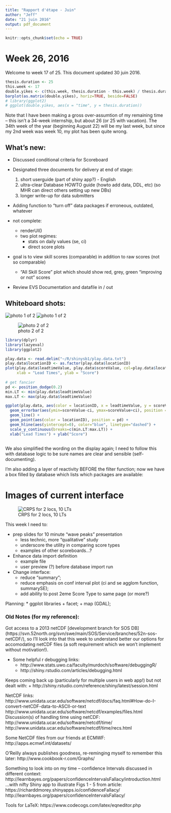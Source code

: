 ```yaml
---
title: "Rapport d'étape - Juin"
author: "Jeff"
date: "21 juin 2016"
output: pdf_document
---
```


```r
knitr::opts_chunk$set(echo = TRUE)
```
# Week 26, 2016
Welcome to week 17 of 25. This document updated 30 juin 2016. 

```r
thesis.duration <- 25
this.week <- 17
double.yikes <- c(this.week, thesis.duration - this.week) / thesis.duration
barplot(as.matrix(double.yikes), horiz=TRUE, beside=FALSE)
# library(ggplot2)
# ggplot(double.yikes, aes(x = "time", y = thesis.duration))

```

Note that I have been making a gross over-assumtion of my remaining time -- this isn't a 34-week internship, but about 26 (or 25 with vacation). The 34th week of the year (beginning August 22) will be my last week, but since my 2nd week was week 10, my plot has been quite wrong.

## What's new:
- Discussed conditional criteria for Scoreboard
- Designated three documents for delivery at end of stage:
  1. short userguide (part of shiny app?) - English
  2. ultra-clear Database HOWTO guide (howto add data, DDL, etc) (so MHR can direct others setting up new DBs)
  3. longer write-up for data submitters

- Adding function to "turn off" data packages if erroneous, outdated, whatever



 - not complete:
   - renderUI()
   - two plot regimes:
     - stats on daily values (se, ci)
     - direct score plots
 - goal is to view skill scores (comparable) in addition to raw scores (not so comparable)
   - "All Skill Score" plot which should show red, grey, green "improving or not" scores
 - Review EVS Documentation and datafile in / out

## Whiteboard shots:
![photo 1 of 2]('~/R/shinysb1/figures/20160629rv1de2.png')
![photo 1 of 2](figures/20160629rv1de2.png)


![photo 2 of 2]('~/R/shinysb1/figures/20160629rv2de2.png')

 
```r
library(dplyr)
library(lazyeval)
library(ggplot2)

play.data <- read.delim("~/R/shinysb1/play.data.txt")
play.data$locationID <- as.factor(play.data$locationID)
plot(play.data$leadtimeValue, play.data$scoreValue, col=play.data$locationID, 
     xlab = "Lead Times", ylab = "Score")
     
# get fancier
pd <- position_dodge(0.2)
min.LT <- min(play.data$leadtimeValue)
max.LT <- max(play.data$leadtimeValue)

ggplot(play.data, aes(color = locationID, x = leadtimeValue, y = scoreValue )) +
  geom_errorbar(aes(ymin=scoreValue-ci, ymax=scoreValue+ci), position = pd) + # , color="grey"
  geom_line() +
  geom_point(aes(color = locationID), position = pd) +
  geom_hline(aes(yintercept=0), color="blue", linetype="dashed") + 
  scale_y_continuous(breaks=c(min.LT:max.LT)) +
  xlab("Lead Times") + ylab("Score")
     
```

 
 

We also simplified the wording on the display again; I need to follow this with database logic to be sure names are clear and sensible (self-documenting).

I'm also adding a layer of reactivity BEFORE the filter function; now we have a box filled by database which lists which packages are available:


# Images of current interface
![CRPS for 2 locs, 10 LTs](figures/2016-06-17_2locsCRPS.png)

This week I need to: 

* prep slides for 10 minute "wave peaks" presentation
    + less technic, more "qualitative" study
    + underscore the utility in comparing score types
    + examples of other scoreboards...?
    
* Enhance data import definition 
    + example file
    + user preview (?) before database import run
    
* Change interface:
    + reduce "summary";
    + reduce emphasis on conf interval plot (ci and se agglom function, summarySE);
    + add ability to post 2eme Score Type to same page (or more?)
    
Planning:
* ggplot libraries
    + facet;
    + map (GDAL);
    



### Old Notes (for my reference):

Got access to a 2013 netCDF [development branch for SOS DB] (https://svn.52north.org/svn/swe/main/SOS/Service/branches/52n-sos-netCDF/), so I'll look into that this week to understand better our options for accomodating netCDF files (a soft requirement which we won't implement without motivation!).

* Some helpful r debugging links:
    + http://www.stats.uwo.ca/faculty/murdoch/software/debuggingR/
    + http://shiny.rstudio.com/articles/debugging.html

Keeps coming back up (particularly for multiple users in web app!) but not dealt with:
    + http://shiny.rstudio.com/reference/shiny/latest/session.html

NetCDF links:
http://www.unidata.ucar.edu/software/netcdf/docs/faq.html#How-do-I-convert-netCDF-data-to-ASCII-or-text
http://www.unidata.ucar.edu/software/netcdf/examples/files.html
Discussion(s) of handling time using netCDF:
http://www.unidata.ucar.edu/software/netcdf/time/
http://www.unidata.ucar.edu/software/netcdf/time/recs.html

Some NetCDF files from our friends at ECMWF:
http://apps.ecmwf.int/datasets/

O'Reilly always publishes goodness, re-reminging myself to remember this later:
http://www.cookbook-r.com/Graphs/

Something to look into on my time -- confidence Intervals discussed in different context:
http://learnbayes.org/papers/confidenceIntervalsFallacy/introduction.html
...with nifty Shiny app to illustrate Figs 1 - 5 from article:
https://richarddmorey.shinyapps.io/confidenceFallacy/
http://learnbayes.org/papers/confidenceIntervalsFallacy/

Tools for LaTeX:
https://www.codecogs.com/latex/eqneditor.php

